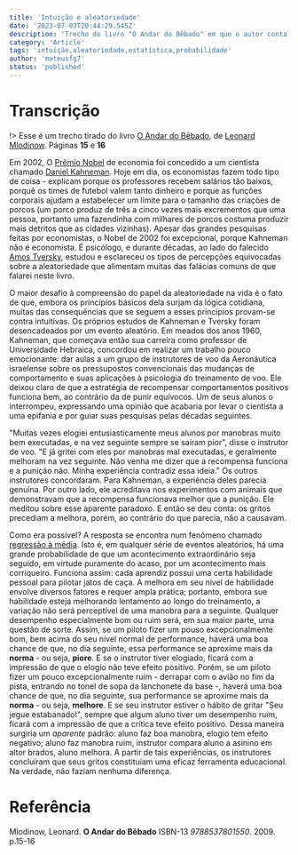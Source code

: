 ```yaml
---
title: 'Intuição e aleatoriedade'
date: '2023-07-03T20:44:29.545Z'
description: 'Trecho do livro "O Andar do Bêbado" em que o autor conta sobre a passagem de Daniel Kahneman como instrutor de um grupo de instrutores de voo e suas observações acerca do fenômeno estatístico "Regressão à Média"'
category: 'Article'
tags: 'intuição,aleatoriedade,estatística,probabilidade'
author: 'mateusfg7'
status: 'published'
---
```


# Transcrição

!> Esse é um trecho tirado do livro [O Andar do Bêbado](https://pt.wikipedia.org/wiki/O_Andar_do_B%C3%AAbado), de [Leonard Mlodinow](https://pt.wikipedia.org/wiki/Leonard_Mlodinow).
Páginas **15** e **16**

Em 2002, O [Prêmio Nobel](https://www.nobelprize.org/) de economia foi concedido a um cientista chamado [Daniel Kahneman](https://pt.wikipedia.org/wiki/Daniel_Kahneman). Hoje em dia, os economistas fazem todo tipo de coisa - explicam porque os professores recebem salários tão baixos, porquê os times de futebol valem tanto dinheiro e porque as funções corporais ajudam a estabelecer um limite para o tamanho das criações de porcos (um porco produz de três a cinco vezes mais excrementos que uma pessoa, portanto uma fazendinha com milhares de porcos costuma produzir mais detritos que as cidades vizinhas). Apesar das grandes pesquisas feitas por economistas, o Nobel de 2002 foi excepcional, porque Kahneman não é economista. É psicólogo, e durante décadas, ao lado do falecido [Amos Tversky](https://pt.wikipedia.org/wiki/Amos_Tversky), estudou e esclareceu os tipos de percepções equivocadas sobre a aleatoriedade que alimentam muitas das falácias comuns de que falarei neste livro.

O maior desafio à compreensão do papel da aleatoriedade na vida é o fato de que, embora os princípios básicos dela surjam da lógica cotidiana, muitas das consequências que se seguem a esses princípios provam-se contra intuitivas. Os próprios estudos de Kahneman e Tversky foram desencadeados por um evento aleatório. Em meados dos anos 1960, Kahneman, que começava então sua carreira como professor de Universidade Hebraica, concordou em realizar um trabalho pouco emocionante: dar aulas a um grupo de instrutores de voo da Aeronáutica israelense sobre os pressupostos convencionais das mudanças de comportamento e suas aplicações à psicologia do treinamento de voo. Ele deixou claro de que a estratégia de recompensar comportamentos positivos funciona bem, ao contrário da de punir equívocos. Um de seus alunos o interrompeu, expressando uma opinião que acabaria por levar o cientista a uma epifania e por guiar suas pesquisas pelas décadas seguintes.

"Muitas vezes elogiei entusiasticamente meus alunos por manobras muito bem executadas, e na vez seguinte sempre se saíram pior", disse o instrutor de voo. "E já gritei com eles por manobras mal executadas, e geralmente melhoram na vez seguinte. Não venha me dizer que a recompensa funciona e a punição não. Minha experiência contradiz essa ideia." Os outros instrutores concordaram. Para Kahneman, a experiência deles parecia genuína. Por outro lado, ele acreditava nos experimentos com animais que demonstravam que a recompensa funcionava melhor que a punição. Ele meditou sobre esse aparente paradoxo. E então se deu conta: os gritos precediam a melhora, porém, ao contrário do que parecia, não a causavam.

Como era possível? A resposta se encontra num fenômeno chamado [regressão à média](https://pt.wikipedia.org/wiki/Regress%C3%A3o_%C3%A0_m%C3%A9dia). Isto é, em qualquer série de eventos aleatórios, há uma grande probabilidade de que um acontecimento extraordinário seja seguido, em virtude puramente do acaso, por um acontecimento mais corriqueiro. Funciona assim: cada aprendiz possui uma certa habilidade pessoal para pilotar jatos de caça. A melhora em seu nível de habilidade envolve diversos fatores e requer ampla prática; portanto, embora sue habilidade esteja melhorando lentamento ao longo do treinamento, a variação não será perceptível de uma manobra para a seguinte.  Qualquer desempenho especialmente bom ou ruim será, em sua maior parte, uma questão de sorte. Assim, se um piloto fizer um pouso excepcionalmente bom, bem acima do seu nível normal de performance, haverá uma boa chance de que, no dia seguinte, essa performance se aproxime mais da **norma** - ou seja, **piore**. E se o instrutor tiver elogiado, ficará com a impressão de que o elogio não teve efeito positivo. Porém, se um piloto fizer um pouco excepcionalmente ruim - derrapar com o avião no fim da pista, entrando no tonel de sopa da lanchonete da base -, haverá uma boa chance de que, no dia seguinte, sua performance se aproxime mais da **norma** - ou seja, **melhore**.  E se seu instrutor estiver o hábito de gritar "Seu jegue estabanado!", sempre que algum aluno tiver um desempenho ruim, ficará com a impressão de que a crítica teve efeito positivo. Dessa maneira surgiria um _aparente_ padrão: aluno faz boa manobra, elogio tem efeito negativo; aluno faz manobra ruim, instrutor compara aluno a asinino em altor brados, aluno melhora. A partir de tais experiências, os instrutores concluíram que seus gritos constituíam uma eficaz ferramenta educacional. Na verdade, não faziam nenhuma diferença.

# Referência

Mlodinow, Leonard. **O Andar do Bêbado** ISBN-13 _9788537801550_. 2009. p.15-16
